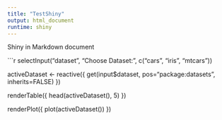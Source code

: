 ```yaml
---
title: "TestShiny"
output: html_document
runtime: shiny
---
```

Shiny in Markdown document

```r
selectInput("dataset", "Choose Dataset:", c("cars", "iris", "mtcars"))

activeDataset <- reactive({
  get(input$dataset, pos="package:datasets", inherits=FALSE)
})

renderTable({
  head(activeDataset(), 5)
})

renderPlot({
  plot(activeDataset())
})
